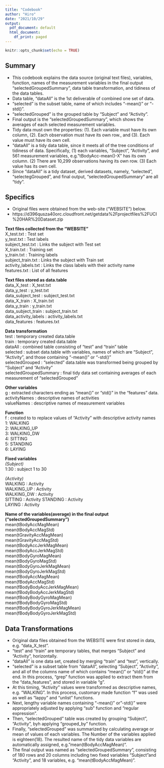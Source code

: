```yaml
---
title: "Codebook"
author: "Hiro"
date: "2021/10/29"
output:
  pdf_document: default
  html_document:
    df_print: paged
---
```


```r
knitr::opts_chunk$set(echo = TRUE)
```

## Summary
- This codebook explains the data source (original text files), variables, function, names of the measurement variables in the final output "selectedGroupedSummary", data table transformation, and tidiness of the data tables.  
- Data table, "dataAll" is the 1st deliverable of combined one set of data.  
- "selected" is the subset table, name of which includes "-mean()" or "-std()".  
- "selectedGrouped" is the grouped table by "Subject" and "Activity".  
- Final output is the "selectedGroupedSummary", which shows the averages of each selected measurement variables.  
- Tidy data must own the properties: (1). Each variable must have its own column, (2). Each observation must have its own row., and (3). Each value must have its own cell. 
- "dataAll" is a tidy data table, since it meets all of the tree conditions of tidiness of data. Specifically, (1) each variables, "Subject", "Activity", and 561 measurement variables, e.g."tBodyAcc-mean()-X" has its own column. (2) There are 10,299 observations having its own row. (3) Each value has its own cell.  
- Since "dataAll" is a tidy dataset, derived datasets, namely, "selected", "selectegGrouped", and final output, "selectedGroupedSummary" are all "tidy".  

## Specifics  
- Original files were obtained from the web-site ("WEBSITE") below.  
-  https://d396qusza40orc.cloudfront.net/getdata%2Fprojectfiles%2FUCI%20HAR%20Dataset.zip  

**Text files collected from the "WEBSITE"**  
X_test.txt              : Test set   
y_test.txt              : Test labels  
subject_test.txt        : Links the subject with Test set  
X_train.txt             : Training set  
y_train.txt             : Training labels  
subject_train.txt       : Links the subject with Train set  
activity_labels.txt     : Links the class labels with their activity name  
features.txt            : List of all features  

**Text files stored as data.table**  
data_X_test             : X_test.txt  
data_y_test             : y_test.txt  
data_subject_test       : subject_test.txt  
data_X_train            : X_train.txt  
data_y_train            : y_train.txt  
data_subject_train      : subject_train.txt  
data_activity_labels    : activity_labels.txt  
data_features           : features.txt  

**Data transformation**  
test                    : temporary created data.table  
train                   : temporary created data.table  
dataAll                 : combined table consisting of "test" and "train" table  
selected                : subset data.table with variables, names of which are "Subject", "Activity", and those containing "-mean()" or "-std()"  
selectedGrouped         : "selected" data.table was transformed being grouped by "Subject" and "Activity"  
selectedGroupedSummary  : final tidy data set containing averages of each measurement of "selectedGrouped"  

**Other variables**  
g                       : extracted characters ending as "mean()" or "std()" in the "features" data.  
activityNames           : descriptive names of activities  
valueNames              : descriptive names of measurement variables  

**Function**  
f                       : created to to replace values of "Activity" with descriptive activity names  
                           1: WALKING  
                           2: WALKING_UP  
                           3: WALKING_DW  
                           4: SITTING  
                           5: STANDING  
                           6: LAYING  

**Fixed variables**  
*(Subject)*  
1:30                    : subject 1 to 30  

*(Activity)*  
WALKING                 : Activity  
WALKING_UP              : Activity  
WALKING_DW              : Activity  
SITTING                 : Activity 
STANDING                : Activity  
LAYING                  : Activity  

**Name of the variables(average) in the final output ("selectedGroupedSummary")**  
mean(tBodyAccMagMean)  
mean(tBodyAccMagStd)  
mean(tGravityAccMagMean)  
mean(tGravityAccMagStd)  
mean(tBodyAccJerkMagMean)  
mean(tBodyAccJerkMagStd)   
mean(tBodyGyroMagMean)  
mean(tBodyGyroMagStd)  
mean(tBodyGyroJerkMagMean)  
mean(tBodyGyroJerkMagStd)  
mean(fBodyAccMagMean)  
mean(fBodyAccMagStd)  
mean(fBodyBodyAccJerkMagMean)  
mean(fBodyBodyAccJerkMagStd)  
mean(fBodyBodyGyroMagMean)  
mean(fBodyBodyGyroMagStd)  
mean(fBodyBodyGyroJerkMagMean)  
mean(fBodyBodyGyroJerkMagStd)  
   
## Data Transformations
- Original data files obtained from the WEBSITE were first stored in data, e.g. "data_X_test".  
- "test" and "train" are temporary tables, that merges "Subject" and "Activity", horizontally.  
- "dataAll" is one data set, created by merging "train" and "test", vertically.  
- "selected" is a subset table from "dataAll", selecting "Subject", "Activity", and all of the columns name of which contains "mean()" or "std()" at the end. In this process, "grep" function was applied to extract them from the "data_features", and stored in variable "g".  
- At this timing, "Activity" values were transformed as descriptive names, e.g. "WALKING". In this process, customary made function "f" was used as well as "lappy" and "unlist" functions.  
- Next, lengthy variable names containing "-mean()" or"-std()" were appropriately adjusted by applying "sub" function and "regular expression".  
- Then, "selectedGrouped" table was created by grouping "Subject",  "Activity", byh applying "grouped_by" function.  
- Finally, "selectedGrouped" was summarized by calculating average or mean of values of each variables. The Number of the variables applied is eighteen(18). The resulted name of the tidy data variables are automatically assigned, e.g."mean(tBodyAccMagMean)".  
- The final output was named as "selectedGroupedSummary", consisting of 180 rows and 20 columns including two fixed variables "Subject"and "Activity", and 18 variables, e.g. "mean(tBodyAccMagMean)".  
